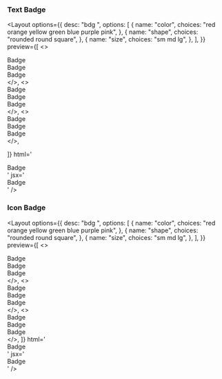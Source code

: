
### Text Badge

<Layout
  options={{
    desc: "bdg <color> <shape> <size>",
    options: [
      {
        name: "color",
        choices:
          "red orange yellow green blue purple pink",
      },
      {
        name: "shape",
        choices: "rounded round square",
      },
      {
        name: "size",
        choices: "sm md lg",
      },
    ],
  }}
  preview={[
    <>
      <div class="rounded sm">Badge</div>
      <div class="bdg rounded md">Badge</div>
      <div class="bdg rounded lg">Badge</div>
    </>,
    <>
      <div class="bdg round sm">Badge</div>
      <div class="bdg round md">Badge</div>
      <div class="bdg round lg">Badge</div>
    </>,
    <>
      <div class="bdg square sm">Badge</div>
      <div class="bdg square md">Badge</div>
      <div class="bdg square lg">Badge</div>
    </>,

]}
html='<div class="bdg rounded md">Badge</div>'
jsx='<div className="bdg round md">Badge</div>' />

### Icon Badge

<Layout
  options={{
    desc: "bdg <color> <shape> <size>",
    options: [
      {
        name: "color",
        choices: "red orange yellow green blue purple pink",
      },
      {
        name: "shape",
        choices: "rounded round square",
      },
      {
        name: "size",
        choices: "sm md lg",
      },
    ],
  }}
  preview={[
    <>
      <div class="rounded sm">Badge</div>
      <div class="bdg rounded md">Badge</div>
      <div class="bdg rounded lg">Badge</div>
    </>,
    <>
      <div class="bdg round sm">Badge</div>
      <div class="bdg round md">Badge</div>
      <div class="bdg round lg">Badge</div>
    </>,
    <>
      <div class="bdg square sm">Badge</div>
      <div class="bdg square md">Badge</div>
      <div class="bdg square lg">Badge</div>
    </>,
  ]}
  html='<div class="bdg rounded md">Badge</div>'
  jsx='<div className="bdg round md">Badge</div>'
/>

